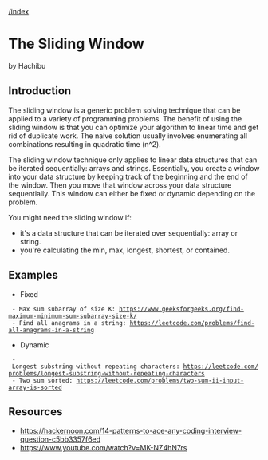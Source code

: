 [[/index]]

= The Sliding Window =

by Hachibu

== Introduction ==

The sliding window is a generic problem solving technique that can be applied to
a variety of programming problems. The benefit of using the sliding window is
that you can optimize your algorithm to linear time and get rid of duplicate
work. The naive solution usually involves enumerating all combinations resulting
in quadratic time (n^2).

The sliding window technique only applies to linear data structures that can be
iterated sequentially: arrays and strings. Essentially, you create a window into
your data structure by keeping track of the beginning and the end of the window.
Then you move that window across your data structure sequentially. This window
can either be fixed or dynamic depending on the problem.

You might need the sliding window if:

* it's a data structure that can be iterated over sequentially: array or string.
* you're calculating the min, max, longest, shortest, or contained.

== Examples ==

* Fixed
  - Max sum subarray of size K: https://www.geeksforgeeks.org/find-maximum-minimum-sum-subarray-size-k/
  - Find all anagrams in a string: https://leetcode.com/problems/find-all-anagrams-in-a-string
* Dynamic
  - Longest substring without repeating characters: https://leetcode.com/problems/longest-substring-without-repeating-characters
  - Two sum sorted: https://leetcode.com/problems/two-sum-ii-input-array-is-sorted

== Resources ==
* https://hackernoon.com/14-patterns-to-ace-any-coding-interview-question-c5bb3357f6ed
* https://www.youtube.com/watch?v=MK-NZ4hN7rs
